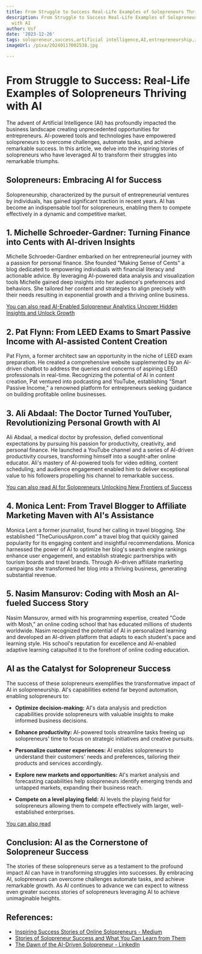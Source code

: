 ```yaml
---
title: From Struggle to Success Real-Life Examples of Solopreneurs Thriving with AI
description: From Struggle to Success Real-Life Examples of Solopreneurs Thriving
  with AI
author: Usf
date: '2023-12-26'
tags: solopreneur,success,artificial intelligence,AI,entrepreneurship,innovation
imageUrl: /pixa/20240117002538.jpg

---
```

# From Struggle to Success:  Real-Life Examples  of  Solopreneurs Thriving with AI

The advent of  Artificial Intelligence (AI) has  profoundly impacted the business landscape creating unprecedented opportunities for entrepreneurs. AI-powered tools and technologies have empowered solopreneurs to overcome  challenges, automate tasks, and achieve remarkable success. In  this article, we delve into the inspiring stories of solopreneurs who have leveraged AI to transform  their struggles into remarkable triumphs.

## Solopreneurs: Embracing AI for Success

Solopreneurship, characterized by  the  pursuit of entrepreneurial ventures by individuals, has  gained significant traction in recent years. AI has become an indispensable tool for solopreneurs, enabling them  to compete effectively in a dynamic and competitive  market.

## 1. Michelle Schroeder-Gardner: Turning Finance into Cents with AI-driven Insights

Michelle Schroeder-Gardner embarked on her entrepreneurial journey with a passion for personal finance. She founded "Making Sense of Cents" a blog dedicated to empowering individuals with financial literacy  and actionable advice. By leveraging AI-powered data analysis  and visualization tools Michelle gained deep insights into her audience's preferences and behaviors. She tailored her content  and strategies to align precisely with their  needs resulting in exponential growth and a  thriving online business.

[You can also read AI-Enabled Solopreneur Analytics Uncover Hidden Insights and Unlock Growth](AI-Enabled%20Solopreneur%20Analytics%20Uncover%20Hidden%20Insights%20and%20Unlock%20Growth)


## 2. Pat Flynn: From LEED Exams to Smart Passive Income with AI-assisted Content Creation

Pat Flynn, a former architect saw an opportunity in the niche of LEED  exam preparation. He created a comprehensive website supplemented by an AI-driven chatbot to address the queries and concerns  of  aspiring LEED professionals in real-time. Recognizing the potential of AI in  content creation, Pat ventured into podcasting and YouTube, establishing "Smart Passive Income," a renowned platform for entrepreneurs seeking  guidance on building profitable  online businesses.

## 3. Ali Abdaal: The Doctor Turned YouTuber, Revolutionizing  Personal Growth with AI

Ali  Abdaal,  a medical doctor by profession,  defied conventional expectations by  pursuing his passion  for productivity, creativity, and personal finance.  He launched a YouTube  channel and a series of AI-driven productivity courses, transforming himself into a sought-after  online educator. Ali's mastery of  AI-powered tools for video editing, content scheduling, and audience engagement enabled him to deliver  exceptional value to his followers propelling  his  channel  to remarkable success.

[You can also read AI  for Solopreneurs Unlocking New Frontiers  of Success](AI%20for%20Solopreneurs%20Unlocking%20New%20Frontiers%20of%20Success)


## 4. Monica Lent: From Travel Blogger to Affiliate Marketing Maven with AI's Assistance

Monica Lent  a former journalist, found her calling in travel blogging. She established "TheCuriousApron.com" a  travel blog that quickly gained  popularity for its engaging content and insightful recommendations. Monica harnessed the power of AI to optimize her blog's search engine rankings enhance user engagement, and  establish strategic partnerships with tourism boards and travel brands. Through AI-driven affiliate marketing campaigns she transformed her blog  into a thriving business, generating substantial revenue.

## 5. Nasim Mansurov: Coding with Mosh an AI-fueled Success Story

Nasim Mansurov, armed with his programming expertise, created "Code with  Mosh," an online coding school that has  educated millions of students worldwide.  Nasim recognized the potential of  AI in personalized learning and developed an AI-driven platform that adapts to  each  student's  pace and  learning style.  His school's reputation for excellence  and AI-enabled adaptive learning catapulted it to the forefront of online coding education.

## AI as the Catalyst for Solopreneur Success

The success  of these solopreneurs exemplifies the transformative impact of AI in solopreneurship. AI's capabilities extend far  beyond automation, enabling solopreneurs to:

- **Optimize decision-making:** AI's data analysis and prediction capabilities provide solopreneurs  with  valuable insights to make informed business decisions.

- **Enhance productivity:** AI-powered tools streamline  tasks freeing up solopreneurs' time to focus on strategic initiatives and creative pursuits.

- **Personalize customer experiences:** AI enables  solopreneurs to understand their customers' needs  and preferences, tailoring their products and services accordingly.

- **Explore new markets and opportunities:** AI's market analysis and forecasting capabilities help solopreneurs identify emerging trends and untapped markets, expanding their  business reach.

- **Compete on a level playing field:** AI  levels the playing field for solopreneurs allowing them to compete effectively with larger, well-established enterprises.

[You can also read ]()


## Conclusion: AI  as the Cornerstone of Solopreneur Success

The stories of these  solopreneurs serve  as a testament  to the profound impact AI can have in transforming struggles into successes.  By embracing AI, solopreneurs can overcome challenges automate tasks, and achieve remarkable  growth. As AI continues to advance we can expect to witness even greater success stories of solopreneurs  leveraging AI to achieve unimaginable heights.

## References:
- [Inspiring Success Stories of Online Solopreneurs - Medium](https://medium.com/@journeypreneur/inspiring-success-stories-of-online-solopreneurs-9d29b3d1cd64)
- [Stories of Solopreneur Success and What You Can Learn from Them](https://aicontentfy.com/en/blog/stories-of-solopreneur-success-and-what-you-can-learn-from-them)
- [The Dawn of the AI-Driven Solopreneur - LinkedIn](https://www.linkedin.com/pulse/dawn-ai-driven-solopreneur-luke-brocks)
